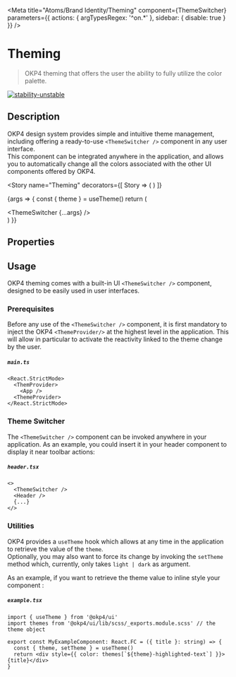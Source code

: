 

<Meta
  title="Atoms/Brand Identity/Theming"
  component={ThemeSwitcher}
  parameters={{ actions: { argTypesRegex: '^on.*' }, sidebar: { disable: true } }}
/>

# Theming

> OKP4 theming that offers the user the ability to fully utilize the color palette.

[![stability-unstable](https://img.shields.io/badge/stability-unstable-yellow.svg)](https://github.com/emersion/stability-badges#unstable)

## Description

OKP4 design system provides simple and intuitive theme management, including offering a ready-to-use `<ThemeSwitcher />` component in any user interface.  
This component can be integrated anywhere in the application, and allows you to automatically change all the colors associated with the other UI components offered by OKP4.

<Story
  name="Theming"
  decorators={[
    Story => (
      <ThemeProvider>
        <Story />
      </ThemeProvider>
    )
  ]}
>
  {args => {
    const { theme } = useTheme()
    return (
      <div className="theme-story-main">
        <ThemeSwitcher {...args} />
      </div>
    )
  }}
</Story>

## Properties

<ArgsTable story="Theming" />

## Usage

OKP4 theming comes with a built-in UI `<ThemeSwitcher />` component, designed to be easily used in user interfaces.

### Prerequisites

Before any use of the `<ThemeSwitcher />` component, it is first mandatory to inject the OKP4 `<ThemeProvider/>` at the highest level in the application.
This will allow in particular to activate the reactivity linked to the theme change by the user.

##### **`main.ts`**

```tsx
<React.StrictMode>
  <ThemProvider>
    <App />
  <ThemeProvider>
</React.StrictMode>
```

### Theme Switcher

The `<ThemeSwitcher />` component can be invoked anywhere in your application.
As an example, you could insert it in your header component to display it near toolbar actions:

##### **`header.tsx`**

```tsx
<>
  <ThemeSwitcher />
  <Header />
  {...}
</>
```

### Utilities

OKP4 provides a `useTheme` hook which allows at any time in the application to retrieve the value of the `theme`.  
Optionally, you may also want to force its change by invoking the `setTheme` method which, currently, only takes `light | dark` as argument.

As an example, if you want to retrieve the theme value to inline style your component :

##### **`example.tsx`**

```tsx
import { useTheme } from '@okp4/ui'
import themes from '@okp4/ui/lib/scss/_exports.module.scss' // the theme object

export const MyExampleComponent: React.FC = ({ title }: string) => {
  const { theme, setTheme } = useTheme()
  return <div style={{ color: themes[`${theme}-highlighted-text`] }}>{title}</div>
}
```
